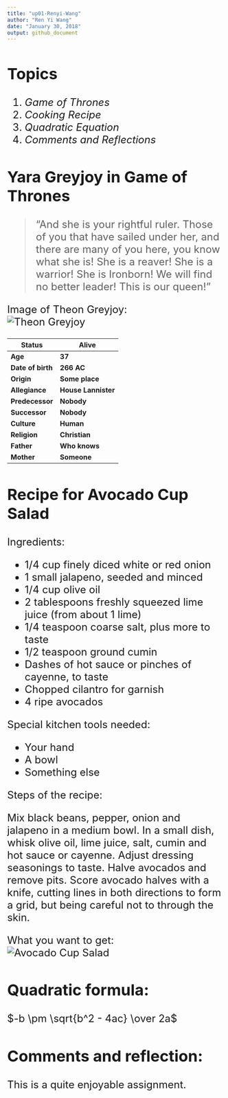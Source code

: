 ```yaml
---
title: "up01-Renyi-Wang"
author: "Ren Yi Wang"
date: "January 30, 2018"
output: github_document
---
```

<font size= "5">

## **Topics**

1. _Game of Thrones_
2. _Cooking Recipe_
3. _Quadratic Equation_
4. _Comments and Reflections_

## **Yara Greyjoy in Game of Thrones**

>"And she is your rightful ruler. Those of you that have sailed under her, and
there are many of you here, you know what she is! She is a reaver! She is a warrior!
She is Ironborn! We will find no better leader! This is our queen!"

Image of Theon Greyjoy:  
![Theon Greyjoy](https://vignette.wikia.nocookie.net/gameofthrones/images/a/a8/Game_of_thrones_6x5_yara_promo.jpg/revision/latest?cb=20160808022737)  

| **Status**       | **Alive**           |
| ---------------- | ------------------- |
| **Age**          | **37**              |
| **Date of birth**| **266 AC**          |
| **Origin**       | **Some place**      |
| **Allegiance**   | **House Lannister** |
| **Predecessor**  | **Nobody**          |
| **Successor **   | **Nobody**          |
| **Culture  **    | **Human**           |
| **Religion **    | **Christian**       |
| **Father**       | **Who knows**       |
| **Mother**       | **Someone**         |

## Recipe for Avocado Cup Salad

Ingredients:  

* 1/4 cup finely diced white or red onion
* 1 small jalapeno, seeded and minced
* 1/4 cup olive oil
* 2 tablespoons freshly squeezed lime juice (from about 1 lime)
* 1/4 teaspoon coarse salt, plus more to taste
* 1/2 teaspoon ground cumin
* Dashes of hot sauce or pinches of cayenne, to taste
* Chopped cilantro for garnish
* 4 ripe avocados

Special kitchen tools needed:

* Your hand
* A bowl
* Something else

Steps of the recipe:

Mix black beans, pepper, onion and jalapeno in a medium bowl. In a small dish,
whisk olive oil, lime juice, salt, cumin and hot sauce or cayenne. Adjust dressing
seasonings to taste. Halve avocados and remove pits. Score avocado halves with a
knife, cutting lines in both directions to form a grid, but being careful not to
through the skin.

What you want to get:  
![Avocado Cup Salad][Avocado salad image]

[Avocado salad image]:
https://farm6.staticflickr.com/5441/13983907145_6b13d7c18e_z.jpg

## Quadratic formula:

$-b \pm \sqrt{b^2 - 4ac} \over 2a$

## Comments and reflection:

This is a quite enjoyable assignment.